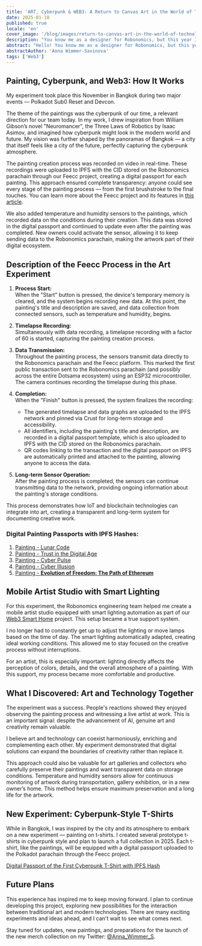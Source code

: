 ```yaml
---
title: 'ART, Cyberpunk & WEB3: A Return to Canvas Art in the World of Technology'
date: 2025-01-10
published: true
locale: 'en'
cover_image: '/blog/images/return-to-canvas-art-in-the-world-of-technology/cover.webp'
description: "You know me as a designer for Robonomics, but this year I’ve returned as an artist. AI truly excels at this at a high level. But I had a question: is there still room for real artists in the world of technology? To find the answer, I decided to conduct an experiment."
abstract: "Hello! You know me as a designer for Robonomics, but this year I’ve returned as an artist. I’ve long been observing how rapidly artificial intelligence is developing and how many are using it to create images. AI truly excels at this at a high level. But I had a question: is there still room for real artists in the world of technology? To find the answer, I decided to conduct an experiment."
abstractAuthor: 'Anna Wimmer-Savinova'
tags: ['Web3']
---
```


## Painting, Cyberpunk, and Web3: How It Works

My experiment took place this November in Bangkok during two major events — Polkadot Sub0 Reset and Devcon.

The theme of the paintings was the cyberpunk of our time, a relevant direction for our team today. In my work, I drew inspiration from William Gibson’s novel "Neuromancer", the Three Laws of Robotics by Isaac Asimov, and imagined how cyberpunk might look in the modern world and future. My vision was further shaped by the panoramas of Bangkok — a city that itself feels like a city of the future, perfectly capturing the cyberpunk atmosphere.

The painting creation process was recorded on video in real-time. These recordings were uploaded to IPFS with the CID stored on the Robonomics parachain through our Feecc project, creating a digital passport for each painting. This approach ensured complete transparency: anyone could see every stage of the painting process — from the first brushstroke to the final touches. You can learn more about the Feecc project and its features in [this article](/blog/feecc-recap/).

We also added temperature and humidity sensors to the paintings, which recorded data on the conditions during their creation. This data was stored in the digital passport and continued to update even after the painting was completed. New owners could activate the sensor, allowing it to keep sending data to the Robonomics parachain, making the artwork part of their digital ecosystem.

<RbImage zoom src="/blog/images/return-to-canvas-art-in-the-world-of-technology/feecc-art.webp" alt="painting process" />

## Description of the Feecc Process in the Art Experiment  

1. **Process Start:**  
    When the "Start" button is pressed, the device's temporary memory is cleared, and the system begins recording new data. At this point, the painting's title and description are saved, and data collection from connected sensors, such as temperature and humidity, begins.  

2. **Timelapse Recording:**  
   Simultaneously with data recording, a timelapse recording with a factor of 60 is started, capturing the painting creation process.  

3. **Data Transmission:**  
   Throughout the painting process, the sensors transmit data directly to the Robonomics parachain and the Feecc platform. This marked the first public transaction sent to the Robonomics parachain (and possibly across the entire Dotsama ecosystem) using an ESP32 microcontroller. The camera continues recording the timelapse during this phase.  

4. **Completion:**  
   When the "Finish" button is pressed, the system finalizes the recording:  
   - The generated timelapse and data graphs are uploaded to the IPFS network and pinned via Crust for long-term storage and accessibility.  
   - All identifiers, including the painting's title and description, are recorded in a digital passport template, which is also uploaded to IPFS with the CID stored on the Robonomics parachain.  
   - QR codes linking to the transaction and the digital passport on IPFS are automatically printed and attached to the painting, allowing anyone to access the data.  

5. **Long-term Sensor Operation:**  
   After the painting process is completed, the sensors can continue transmitting data to the network, providing ongoing information about the painting's storage conditions.  

This process demonstrates how IoT and blockchain technologies can integrate into art, creating a transparent and long-term system for documenting creative work.

<RbImage zoom src="/blog/images/return-to-canvas-art-in-the-world-of-technology/art.webp" alt="preview of paintings" />

### Digital Painting Passports with IPFS Hashes:

1. [Painting - Lunar Code](https://ipfs.io/ipfs/QmZDD4kgaD2f7zWaJibKjDmCkh73aodLkNb2x96h4GfxDx)  
2. [Painting - Trust in the Digital Age](https://ipfs.io/ipfs/QmUwGQWSouxCtnHYtLep59waerVJWotVUmzcxiepvTwUeJ)  
3. [Painting - Cyber Pulse](https://ipfs.io/ipfs/Qme36C3Gmp1fRvME2sSypfSTSv4Kj9u3za2hhymy7oeqw6)  
4. [Painting - Cyber Illusion](https://ipfs.io/ipfs/QmTaKjMxrrPU7M4iCubHnWi6TfrxAXL3iQ6rQ3mev69gjz)  
5. [Painting - **Evolution of Freedom: The Path of Ethereum**](https://ipfs.io/ipfs/QmPBYuLFTw9sGHigZzQZ4LQHSZtUvgMfnFnRXFUi1nob5Y)  


## Mobile Artist Studio with Smart Lighting

For this experiment, the Robonomics engineering team helped me create a mobile artist studio equipped with smart lighting automation as part of our [Web3 Smart Home](https://wiki.robonomics.network/docs/robonomics-smart-home-overview/) project. This setup became a true support system.  

I no longer had to constantly get up to adjust the lighting or move lamps based on the time of day. The smart lighting automatically adapted, creating ideal working conditions. This allowed me to stay focused on the creative process without interruptions.  

For an artist, this is especially important: lighting directly affects the perception of colors, details, and the overall atmosphere of a painting. With this support, my process became more comfortable and productive.  


## What I Discovered: Art and Technology Together

The experiment was a success. People's reactions showed they enjoyed observing the painting process and witnessing a live artist at work. This is an important signal: despite the advancement of AI, genuine art and creativity remain valuable.  

I believe art and technology can coexist harmoniously, enriching and complementing each other. My experiment demonstrated that digital solutions can expand the boundaries of creativity rather than replace it.  

This approach could also be valuable for art galleries and collectors who carefully preserve their paintings and want transparent data on storage conditions. Temperature and humidity sensors allow for continuous monitoring of artwork during transportation, gallery exhibition, or in a new owner’s home. This method helps ensure maximum preservation and a long life for the artwork.  

<YouTube id="https://www.youtube.com/watch?v=Rwp2bx1azzU&embeds_referring_euri=https%3A%2F%2Fwww.notion.so%2F&source_ve_path=Mjg2NjY" posterQuality="max"  />

## New Experiment: Cyberpunk-Style T-Shirts 

While in Bangkok, I was inspired by the city and its atmosphere to embark on a new experiment — painting on t-shirts. I created several prototype t-shirts in cyberpunk style and plan to launch a full collection in 2025. Each t-shirt, like the paintings, will be equipped with a digital passport uploaded to the Polkadot parachain through the Feecc project.  

[Digital Passport of the First Cyberpunk T-Shirt with IPFS Hash](https://ipfs.io/ipfs/QmRjvPGaWEqZ7LjhgyZtUBcuccJYJZj2vfcqhzNSfg5mSc)  

<YouTube id="https://www.youtube.com/watch?v=EmBsWiML-2Y&embeds_referring_euri=https%3A%2F%2Fwww.notion.so%2F&source_ve_path=Mjg2NjY" posterQuality="max" />

<RbImage zoom src="/blog/images/return-to-canvas-art-in-the-world-of-technology/t-shirt.webp" alt="preview of painted t-shirts" />

## Future Plans 

This experience has inspired me to keep moving forward. I plan to continue developing this project, exploring new possibilities for the interaction between traditional art and modern technologies. There are many exciting experiments and ideas ahead, and I can't wait to see what comes next.  

Stay tuned for updates, new paintings, and preparations for the launch of the new merch collection on my Twitter: [@Anna_Wimmer_S](https://twitter.com/Anna_Wimmer_S).